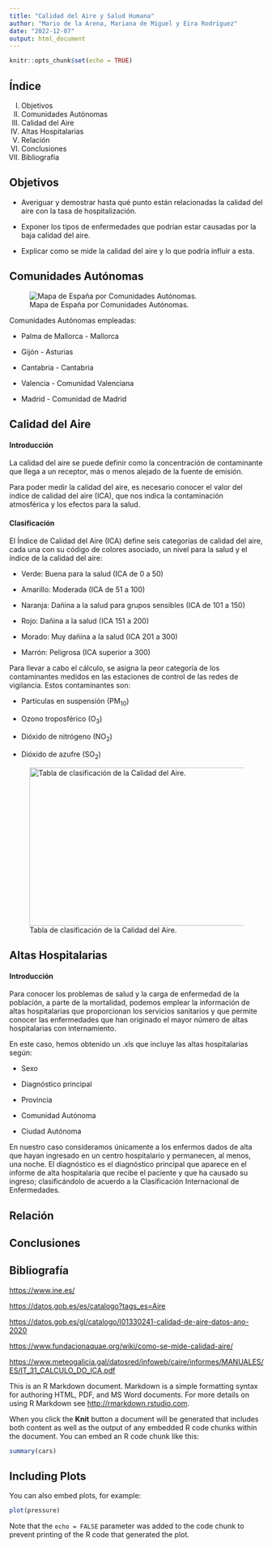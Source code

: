```yaml
---
title: "Calidad del Aire y Salud Humana"
author: "Mario de la Arena, Mariana de Miguel y Eira Rodríguez"
date: "2022-12-07"
output: html_document
---
```


```r
knitr::opts_chunk$set(echo = TRUE)
```

## Índice

I.  Objetivos
II. Comunidades Autónomas
III. Calidad del Aire
IV. Altas Hospitalarias
V.  Relación
VI. Conclusiones
VII. Bibliografía

## Objetivos

-   Averiguar y demostrar hasta qué punto están relacionadas la calidad del aire con la tasa de hospitalización.

-   Exponer los tipos de enfermedades que podrían estar causadas por la baja calidad del aire.

-   Explicar como se mide la calidad del aire y lo que podría influir a esta.

## Comunidades Autónomas

![Mapa de España por Comunidades Autónomas.](INPUT/IMAGENES/mapa-espana.jpg)

Comunidades Autónomas empleadas:

-   Palma de Mallorca - Mallorca

-   Gijón - Asturias

-   Cantabria - Cantabria

-   Valencia - Comunidad Valenciana

-   Madrid - Comunidad de Madrid

## Calidad del Aire

#### Introducción

La calidad del aire se puede definir como la concentración de contaminante que llega a un receptor, más o menos alejado de la fuente de emisión.

Para poder medir la calidad del aire, es necesario conocer el valor del índice de calidad del aire (ICA), que nos indica la contaminación atmosférica y los efectos para la salud.

#### Clasificación

El Índice de Calidad del Aire (ICA) define seis categorías de calidad del aire, cada una con su código de colores asociado, un nivel para la salud y el índice de la calidad del aire:

-   Verde: Buena para la salud (ICA de 0 a 50)

-   Amarillo: Moderada (ICA de 51 a 100)

-   Naranja: Dañina a la salud para grupos sensibles (ICA de 101 a 150)

-   Rojo: Dañina a la salud (ICA 151 a 200)

-   Morado: Muy dañina a la salud (ICA 201 a 300)

-   Marrón: Peligrosa (ICA superior a 300)

Para llevar a cabo el cálculo, se asigna la peor categoría de los contaminantes medidos en las estaciones de control de las redes de vigilancia. Estos contaminantes son:

-   Partículas en suspensión (PM~10~)

-   Ozono troposférico (O~3~)

-   Dióxido de nitrógeno (NO~2~)

-   Dióxido de azufre (SO~2~)

![Tabla de clasificación de la Calidad del Aire.](INPUT/IMAGENES/ICA.png){width="457" height="312"}

## Altas Hospitalarias

#### Introducción

Para conocer los problemas de salud y la carga de enfermedad de la población, a parte de la mortalidad, podemos emplear la información de altas hospitalarias que proporcionan los servicios sanitarios y que permite conocer las enfermedades que han originado el mayor número de altas hospitalarias con internamiento.

En este caso, hemos obtenido un .xls que incluye las altas hospitalarias según:

-   Sexo

-   Diagnóstico principal

-   Provincia

-   Comunidad Autónoma

-   Ciudad Autónoma

En nuestro caso consideramos únicamente a los enfermos dados de alta que hayan ingresado en un centro hospitalario y permanecen, al menos, una noche. El diagnóstico es el diagnóstico principal que aparece en el informe de alta hospitalaria que recibe el paciente y que ha causado su ingreso; clasificándolo de acuerdo a la Clasificación Internacional de Enfermedades.

## Relación

## Conclusiones

## Bibliografía

<https://www.ine.es/>

<https://datos.gob.es/es/catalogo?tags_es=Aire>

<https://datos.gob.es/gl/catalogo/l01330241-calidad-de-aire-datos-ano-2020>

<https://www.fundacionaquae.org/wiki/como-se-mide-calidad-aire/>

<https://www.meteogalicia.gal/datosred/infoweb/caire/informes/MANUALES/ES/IT_31_CALCULO_DO_ICA.pdf>

This is an R Markdown document. Markdown is a simple formatting syntax for authoring HTML, PDF, and MS Word documents. For more details on using R Markdown see <http://rmarkdown.rstudio.com>.

When you click the **Knit** button a document will be generated that includes both content as well as the output of any embedded R code chunks within the document. You can embed an R code chunk like this:

```r
summary(cars)
```

## Including Plots

You can also embed plots, for example:

```r
plot(pressure)
```

Note that the `echo = FALSE` parameter was added to the code chunk to prevent printing of the R code that generated the plot.
